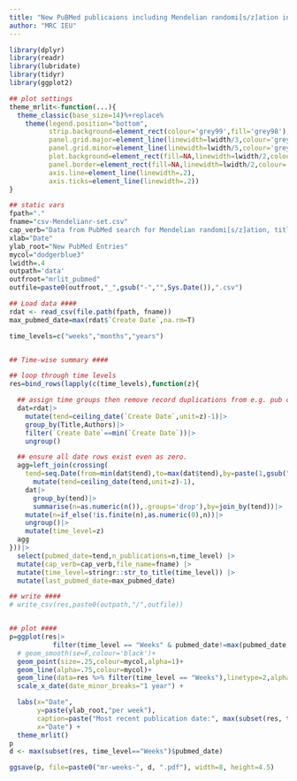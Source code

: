 ```yaml
---
title: "New PuBMed publicaions including Mendelian randomi[s/z]ation in the title only"
author: "MRC IEU"
---
```


```r
library(dplyr)
library(readr)
library(lubridate)
library(tidyr)
library(ggplot2)

## plot settings
theme_mrlit<-function(...){
  theme_classic(base_size=14)%+replace%
    theme(legend.position="bottom",
          strip.background=element_rect(colour='grey99',fill='grey98'),
          panel.grid.major=element_line(linewidth=lwidth/3,colour='grey'),
          panel.grid.minor=element_line(linewidth=lwidth/5,colour='grey'),
          plot.background=element_rect(fill=NA,linewidth=lwidth/2,colour='grey'),
          panel.border=element_rect(fill=NA,linewidth=lwidth/2,colour='grey'),
          axis.line=element_line(linewidth=.2),
          axis.ticks=element_line(linewidth=.2))
}

## static vars
fpath="."
fname="csv-Mendelianr-set.csv"
cap_verb="Data from PubMed search for Mendelian randomi[s/z]ation, title only. "
xlab="Date"
ylab_root="New PubMed Entries"
mycol="dodgerblue3"
lwidth=.4
outpath='data'
outfroot="mrlit_pubmed"
outfile=paste0(outfroot,"_",gsub("-","",Sys.Date()),".csv")

## Load data ####
rdat <- read_csv(file.path(fpath, fname))
max_pubmed_date=max(rdat$`Create Date`,na.rm=T)

time_levels=c("weeks","months","years")


## Time-wise summary ####

## loop through time levels
res=bind_rows(lapply(c(time_levels),function(z){

  ## assign time groups then remove record duplications from e.g. pub comments
  dat=rdat|>
    mutate(tend=ceiling_date(`Create Date`,unit=z)-1)|>
    group_by(Title,Authors)|>
    filter(`Create Date`==min(`Create Date`))|>
    ungroup()

  ## ensure all date rows exist even as zero.
  agg=left_join(crossing(
    tend=seq.Date(from=min(dat$tend),to=max(dat$tend),by=paste(1,gsub("s$","",z))))|>
      mutate(tend=ceiling_date(tend,unit=z)-1),
    dat|>
      group_by(tend)|>
      summarise(n=as.numeric(n()),.groups='drop'),by=join_by(tend))|>
    mutate(n=if_else(!is.finite(n),as.numeric(0),n))|>
    ungroup()|>
    mutate(time_level=z)
  agg
}))|>
  select(pubmed_date=tend,n_publications=n,time_level) |>
  mutate(cap_verb=cap_verb,file_name=fname) |>
  mutate(time_level=stringr::str_to_title(time_level)) |>
  mutate(last_pubmed_date=max_pubmed_date)

## write ####
# write_csv(res,paste0(outpath,"/",outfile))


## plot ####
p=ggplot(res|>
           filter(time_level == "Weeks" & pubmed_date!=max(pubmed_date,na.rm=F)),aes(pubmed_date,n_publications))+
  # geom_smooth(se=F,colour='black')+
  geom_point(size=.25,colour=mycol,alpha=1)+
  geom_line(alpha=.75,colour=mycol)+
  geom_line(data=res %>% filter(time_level == "Weeks"),linetype=2,alpha=.75,colour=mycol)+
  scale_x_date(date_minor_breaks="1 year") +

  labs(x="Date",
       y=paste(ylab_root,"per week"),
       caption=paste("Most recent publication date:", max(subset(res, time_level=="Weeks")$pubmed_date)),
       x="Date") +
  theme_mrlit()
p
d <- max(subset(res, time_level=="Weeks")$pubmed_date)

ggsave(p, file=paste0("mr-weeks-", d, ".pdf"), width=8, height=4.5)
```
